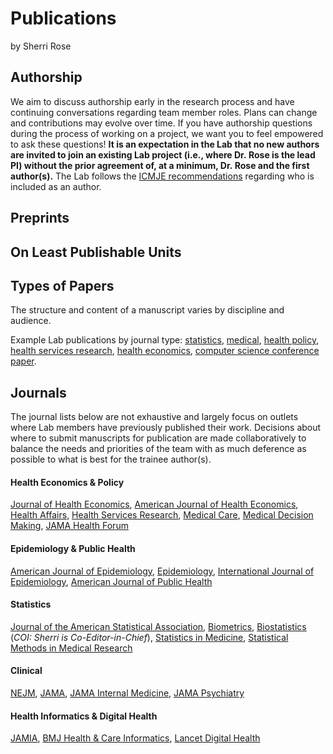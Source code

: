 # Publications
by Sherri Rose

## Authorship

We aim to discuss authorship early in the research process and have continuing conversations regarding team member roles. Plans can change and contributions may evolve over time. If you have authorship questions during the process of working on a project, we want you to feel empowered to ask these questions! **It is an expectation in the Lab that no new authors are invited to join an existing Lab project (i.e., where Dr. Rose is the lead PI) without the prior agreement of, at a minimum, Dr. Rose and the first author(s).** The Lab follows the [ICMJE recommendations](http://www.icmje.org/recommendations/browse/roles-and-responsibilities/defining-the-role-of-authors-and-contributors.html) regarding who is included as an author.


## Preprints

## On Least Publishable Units

## Types of Papers

The structure and content of a manuscript varies by discipline and audience.

Example Lab publications by journal type: [statistics](https://onlinelibrary.wiley.com/doi/10.1111/biom.13863), [medical](https://jamanetwork.com/journals/jamapsychiatry/fullarticle/2765490?guestAccessKey=8e0d777c-ac53-47e9-9387-722b788058a2&utm_campaign=author_alert-jamanetwork&utm_content=author-author_engagement&utm_medium=email&utm_source=jps&utm_term=1m), [health policy](https://www.healthaffairs.org/doi/full/10.1377/hlthaff.2015.1026), [health services research](https://onlinelibrary.wiley.com/doi/10.1111/1475-6773.13046), [health economics](https://www.journals.uchicago.edu/doi/10.1086/716199), [computer science conference paper](https://proceedings.mlr.press/v180/chapfuwa22a.html).

## Journals

The journal lists below are not exhaustive and largely focus on outlets where Lab members have previously published their work. Decisions about where to submit manuscripts for publication are made collaboratively to balance the needs and priorities of the team with as much deference as possible to what is best for the trainee author(s).

#### Health Economics & Policy {-}

[Journal of Health Economics](https://www.journals.elsevier.com/journal-of-health-economics), [American Journal of Health Economics](https://www.journals.uchicago.edu/toc/ajhe/current), [Health Affairs](https://www.healthaffairs.org/), [Health Services Research](https://www.hsr.org/), [Medical Care](https://journals.lww.com/lww-medicalcare/pages/default.aspx), [Medical Decision Making](https://journals.sagepub.com/home/mdm),  [JAMA Health Forum](https://jamanetwork.com/journals/jama-health-forum)

#### Epidemiology & Public Health {-}

[American Journal of Epidemiology](https://academic.oup.com/aje), [Epidemiology](https://journals.lww.com/epidem/pages/default.aspx), [International Journal of Epidemiology](https://academic.oup.com/ije), [American Journal of Public Health](https://ajph.aphapublications.org/)

#### Statistics {-}

[Journal of the American Statistical Association](https://www.tandfonline.com/toc/uasa20/current), [Biometrics](https://onlinelibrary.wiley.com/journal/15410420), [Biostatistics](https://academic.oup.com/biostatistics) (_COI: Sherri is Co-Editor-in-Chief_), [Statistics in Medicine](https://onlinelibrary.wiley.com/journal/10970258), [Statistical Methods in Medical Research](https://journals.sagepub.com/home/smm)

#### Clinical {-}

[NEJM](https://www.nejm.org/), [JAMA](https://jamanetwork.com/), [JAMA Internal Medicine](https://jamanetwork.com/journals/jamainternalmedicine), [JAMA Psychiatry](https://jamanetwork.com/journals/jamapsychiatry)

#### Health Informatics & Digital Health {-}

[JAMIA](https://academic.oup.com/jamia), [BMJ Health & Care Informatics](https://informatics.bmj.com/), [Lancet Digital Health](https://www.thelancet.com/journals/landig/home)
